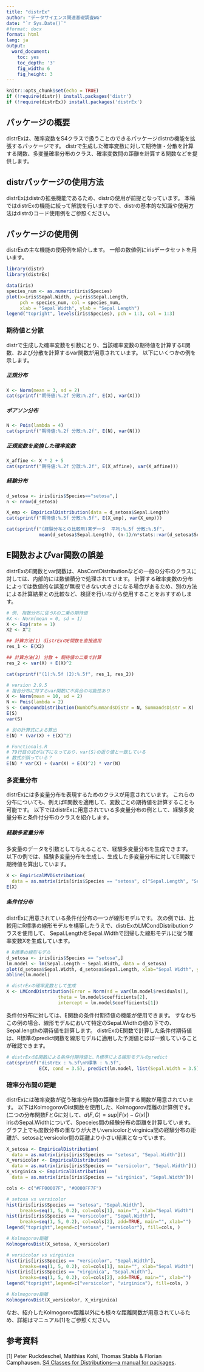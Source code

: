 ```yaml
---
title: "distrEx"
author: "データサイエンス関連基礎調査WG"
date: "`r Sys.Date()`"
#format: docx
format: html
lang: ja
output:
  word_document:
    toc: yes
    toc_depth: '3'
    fig_width: 6
    fig_height: 3
---
```


```r
knitr::opts_chunk$set(echo = TRUE)
if (!require(distr)) install.packages('distr')
if (!require(distrEx)) install.packages('distrEx')
```

## パッケージの概要

distrExは、確率変数をS4クラスで扱うことのできるパッケージdistrの機能を拡張するパッケージです。 distrで生成した確率変数に対して期待値・分散を計算する関数、多変量確率分布のクラス、確率変数間の距離を計算する関数などを提供します。

::: callout-note
## distrパッケージの使用方法

distrExはdistrの拡張機能であるため、distrの使用が前提となっています。 本稿ではdistrExの機能に絞って解説を行いますので、distrの基本的な知識や使用方法はdistrのコード使用例をご参照ください。
:::

## パッケージの使用例

distrExの主な機能の使用例を紹介します。 一部の数値例にirisデータセットを用います。

```r
library(distr)
library(distrEx)

data(iris)
species_num <- as.numeric(iris$Species)
plot(x=iris$Sepal.Width, y=iris$Sepal.Length, 
     pch = species_num, col = species_num,
     xlab = "Sepal Width", ylab = "Sepal Length")
legend("topright", levels(iris$Species), pch = 1:3, col = 1:3)
```

### 期待値と分散

distrで生成した確率変数を引数にとり、当該確率変数の期待値を計算するE関数、および分散を計算するvar関数が用意されています。 以下にいくつかの例を示します。

##### 正規分布

```r
X <- Norm(mean = 3, sd = 2)
cat(sprintf("期待値:%.2f 分散:%.2f", E(X), var(X)))
```

##### ポアソン分布

```r
N <- Pois(lambda = 4)
cat(sprintf("期待値:%.2f 分散:%.2f", E(N), var(N)))
```

##### 正規変数を変換した確率変数

```r
X_affine <- X * 2 + 5
cat(sprintf("期待値:%.2f 分散:%.2f", E(X_affine), var(X_affine)))
```

##### 経験分布

```r
d_setosa <- iris[iris$Species=="setosa",]
n <- nrow(d_setosa)

X_emp <- EmpiricalDistribution(data = d_setosa$Sepal.Length)
cat(sprintf("期待値:%.5f 分散:%.5f", E(X_emp), var(X_emp)))

cat(sprintf("(経験分布との比較用)実データ  平均:%.5f 分散:%.5f", 
            mean(d_setosa$Sepal.Length), (n-1)/n*stats::var(d_setosa$Sepal.Length)))
```

::: callout-note
## E関数およびvar関数の誤差

distrExのE関数とvar関数は、AbsContDistributionなどの一般の分布のクラスに対しては、内部的には数値積分で処理されています。 計算する確率変数の分布によっては数値的な誤差が無視できない大きさになる場合があるため、別の方法による計算結果との比較など、検証を行いながら使用することをおすすめします。

```r
# 例. 指数分布に従うXの二乗の期待値
#X <- Norm(mean = 0, sd = 1)
X <- Exp(rate = 1)
X2 <- X^2

## 計算方法(1) distrExのE関数を直接適用
res_1 <- E(X2)

## 計算方法(2) 分散 + 期待値の二乗で計算
res_2 <- var(X) + E(X)^2

cat(sprintf("(1):%.5f (2):%.5f", res_1, res_2))
```
:::

```r
# version 2.9.5
# 複合分布に対するvar関数に不具合の可能性あり
X <- Norm(mean = 10, sd = 2)
N <- Pois(lambda = 2)
S <- CompoundDistribution(NumbOfSummandsDistr = N, SummandsDistr = X)
E(S)
var(S)

# 別の計算式による算出
E(N) * (var(X) + E(X)^2)

# Functionals.R
# 79行目の式が以下になっており、var(S)の返り値と一致している
# 数式が誤っている？
E(N) * var(X) + (var(X) + E(X)^2) * var(N)
```

### 多変量分布

distrExには多変量分布を表現するためのクラスが用意されています。 これらの分布についても、例えばE関数を適用して、変数ごとの期待値を計算することも可能です。 以下ではdistrExに用意されている多変量分布の例として、経験多変量分布と条件付分布のクラスを紹介します。

##### 経験多変量分布

多変量のデータを引数として与えることで、経験多変量分布を生成できます。 以下の例では、経験多変量分布を生成し、生成した多変量分布に対してE関数で期待値を算出しています。

```r
X <- EmpiricalMVDistribution(
  data = as.matrix(iris[iris$Species == "setosa", c("Sepal.Length", "Sepal.Width")]))
E(X)
```

##### 条件付分布

distrExに用意されている条件付分布の一つが線形モデルです。 次の例では、比較用にR標準の線形モデルを構築したうえで、distrExのLMCondDistributionクラスを使用して、 Sepal.LengthをSepal.Widthで回帰した線形モデルに従う確率変数Xを生成しています。

```r
# R標準の線形モデル
d_setosa <- iris[iris$Species == "setosa",]
lm.model <- lm(Sepal.Length ~ Sepal.Width, data = d_setosa)
plot(d_setosa$Sepal.Width, d_setosa$Sepal.Length, xlab="Sepal Width", ylab="Sepal Length")
abline(lm.model)

# distrExの確率変数として生成
X <- LMCondDistribution(Error = Norm(sd = var(lm.model$residuals)), 
                   theta = lm.model$coefficients[2],
                   intercept = lm.model$coefficients[1])
```

条件付分布に対しては、E関数の条件付期待値の機能が使用できます。 すなわちこの例の場合、線形モデルにおいて特定のSepal.Widthの値の下での、Sepal.lengthの期待値を計算します。 distrExのE関数で計算した条件付期待値は、R標準のpredict関数を線形モデルに適用した予測値とほぼ一致していることが確認できます。

```r
# distrExのE関数による条件付期待値と、R標準による線形モデルのpredict
cat(sprintf("distrEx : %.5f\nR標準 : %.5f",
            E(X, cond = 3.5), predict(lm.model, list(Sepal.Width = 3.5))))
```

### 確率分布間の距離

distrExには確率変数が従う確率分布間の距離を計算する関数が用意されています。 以下はKolmogorovDist関数を使用した、Kolmogorov距離の計算例です。\
(二つの分布関数FとGに対して、$d(F,G) = sup|F(x)-G(x)|$)\
irisのSepal.Widthについて、Speceies間の経験分布の距離を計算しています。 グラフ上でも度数分布の重なりが大きいversicolorとvirginica間の経験分布の距離が、setosaとversicolor間の距離より小さい結果となっています。

```r
X_setosa <- EmpiricalDistribution(
  data = as.matrix(iris[iris$Species == "setosa", "Sepal.Width"]))
X_versicolor <- EmpiricalDistribution(
  data = as.matrix(iris[iris$Species == "versicolor", "Sepal.Width"]))
X_virginica <- EmpiricalDistribution(
  data = as.matrix(iris[iris$Species == "virginica", "Sepal.Width"]))

cols <- c("#FF00007F", "#0000FF7F")

# setosa vs versicolor
hist(iris[iris$Species == "setosa", "Sepal.Width"], 
     breaks=seq(1, 5, 0.2), col=cols[1], main="", xlab="Sepal Width")
hist(iris[iris$Species == "versicolor", "Sepal.Width"],
     breaks=seq(1, 5, 0.2), col=cols[2], add=TRUE, main="", xlab="")
legend("topright",legend=c("setosa", "versicolor"), fill=cols, )

# Kolmogorov距離
KolmogorovDist(X_setosa, X_versicolor)
```

```r
# versicolor vs virginica
hist(iris[iris$Species == "versicolor", "Sepal.Width"], 
     breaks=seq(1, 5, 0.2), col=cols[1], main="", xlab="Sepal Width")
hist(iris[iris$Species == "virginica", "Sepal.Width"],
     breaks=seq(1, 5, 0.2), col=cols[2], add=TRUE, main="", xlab="")
legend("topright",legend=c("versicolor", "virginica"), fill=cols, )

# Kolmogorov距離
KolmogorovDist(X_versicolor, X_virginica)

```

なお、紹介したKolmogorov距離以外にも様々な距離関数が用意されているため、詳細はマニュアル\[1\]をご参照ください。

## 参考資料

\[1\] Peter Ruckdeschel, Matthias Kohl, Thomas Stabla & Florian Camphausen. [S4 Classes for Distributions—a manual for packages](https://cran.r-project.org/web/packages/distrDoc/vignettes/distr.pdf).
